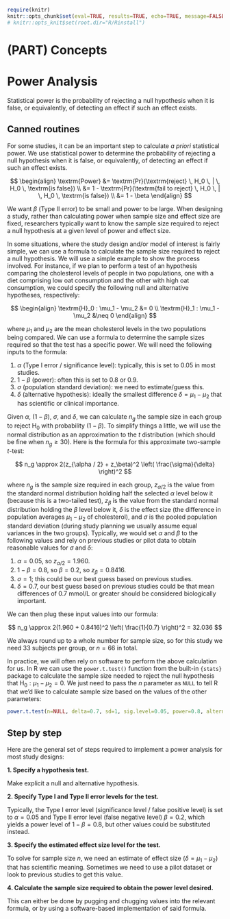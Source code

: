 
```r
require(knitr)
knitr::opts_chunk$set(eval=TRUE, results=TRUE, echo=TRUE, message=FALSE, warning=FALSE, error=FALSE, fig.height=5, fig.width=8, fig.path="figures/")
# knitr::opts_knit$set(root.dir="R/Rinstall")
```

# (PART) Concepts {-}

# Power Analysis

<div class="alert alert-success">
Statistical power is the probability of rejecting a null hypothesis when it is false, or equivalently, of detecting an effect if such an effect exists.
</div>

## Canned routines

For some studies, it can be an important step to calculate *a priori* statistical power. We use statistical power to determine the probability of rejecting a null hypothesis when it is false, or equivalently, of detecting an effect if such an effect exists.

$$
\begin{align}
\textrm{Power} &= \textrm{Pr}(\textrm{reject} \, H_0 \, | \, H_0 \, \textrm{is false}) \\
               &= 1 - \textrm{Pr}(\textrm{fail to reject} \, H_0 \, | \, H_0 \, \textrm{is false}) \\
               &= 1 - \beta
\end{align}
$$

We want $\beta$ (Type II error) to be small and power to be large. When designing a study, rather than calculating power when sample size and effect size are fixed, researchers typically want to know the sample size required to reject a null hypothesis at a given level of power and effect size.

In some situations, where the study design and/or model of interest is fairly simple, we can use a formula to calculate the sample size required to reject a null hypothesis. We will use a simple example to show the process involved. For instance, if we plan to perform a test of an hypothesis comparing the cholesterol levels of people in two populations, one with a diet comprising low oat consumption and the other with high oat consumption, we could specify the following null and alternative hypotheses, respectively: 

$$
\begin{align}
\textrm{H}_0 : \mu_1 - \mu_2 &= 0 \\
\textrm{H}_1 : \mu_1 - \mu_2 &\neq 0
\end{align}
$$ 

where $\mu_1$ and $\mu_2$ are the mean cholesterol levels in the two populations being compared. We can use a formula to determine the sample sizes required so that the test has a specific power. We will need the following inputs to the formula:

1. $\alpha$ (Type I error / significance level): typically, this is set to $0.05$ in most studies.
2. $1 - \beta$ (power): often this is set to $0.8$ or $0.9$.
3. $\sigma$ (population standard deviation): we need to estimate/guess this.
4. $\delta$ (alternative hypothesis): ideally the smallest difference $\delta = \mu_1 - \mu_2$ that has scientific or clinical importance.

Given $\alpha$, $(1 - \beta)$, $\sigma$, and $\delta$, we can calculate $n_g$ the sample size in each group to reject $\textrm{H}_0$ with probability $(1 - \beta)$. To simplify things a little, we will use the normal distribution as an approximation to the $t$ distribution (which should be fine when $n_g \geq 30$). Here is the formula for this approximate two-sample $t$-test:

$$
n_g \approx 2(z_{\alpha / 2} + z_\beta)^2 \left( \frac{\sigma}{\delta} \right)^2
$$

where $n_g$ is the sample size required in each group, $z_{\alpha/2}$ is the value from the standard normal distribution holding half the selected $\alpha$ level below it (because this is a two-tailed test), $z_\beta$ is the value from the standard normal distribution holding the $\beta$ level below it, $\delta$ is the effect size (the difference in population averages $\mu_1 - \mu_2$ of cholesterol), and $\sigma$ is the pooled population standard deviation (during study planning we usually assume equal variances in the two groups). Typically, we would set $\alpha$ and $\beta$ to the following values and rely on previous studies or pilot data to obtain reasonable values for $\sigma$ and $\delta$:

1. $\alpha = 0.05$, so $z_{\alpha / 2} = 1.960$.
2. $1 - \beta = 0.8$, so $\beta = 0.2$, so $z_\beta = 0.8416$.
3. $\sigma = 1$; this could be our best guess based on previous studies.
4. $\delta = 0.7$, our best guess based on previous studies could be that mean differences of 0.7 mmol/L or greater should be considered biologically important.

We can then plug these input values into our formula:

$$
n_g \approx 2(1.960 + 0.8416)^2 \left( \frac{1}{0.7} \right)^2 = 32.036
$$

We always round up to a whole number for sample size, so for this study we need 33 subjects per group, or $n=66$ in total.

In practice, we will often rely on software to perform the above calculation for us. In R we can use the `power.t.test()` function from the built-in `{stats}` package to calculate the sample size needed to reject the null hypothesis that $\textrm{H}_0 : \mu_1 - \mu_2 = 0$. We just need to pass the $n$ parameter as `NULL` to tell R that we'd like to calculate sample size based on the values of the other parameters:

```r
power.t.test(n=NULL, delta=0.7, sd=1, sig.level=0.05, power=0.8, alternative="two.sided")
```


## Step by step

Here are the general set of steps required to implement a power analysis for most study designs:

**1. Specify a hypothesis test.**

Make explicit a null and alternative hypothesis.

**2. Specify Type I and Type II error levels for the test.**

Typically, the Type I error level (significance level / false positive level) is set to $\alpha=0.05$ and Type II error level (false negative level) $\beta=0.2$, which yields a power level of $1 - \beta = 0.8$, but other values could be substituted instead.

**3. Specify the estimated effect size level for the test.**

To solve for sample size $n$, we need an estimate of effect size ($\delta = \mu_1 - \mu_2$) that has scientific meaning. Sometimes we need to use a pilot dataset or look to previous studies to get this value.

**4. Calculate the sample size required to obtain the power level desired.**

This can either be done by pugging and chugging values into the relevant formula, or by using a software-based implementation of said formula.